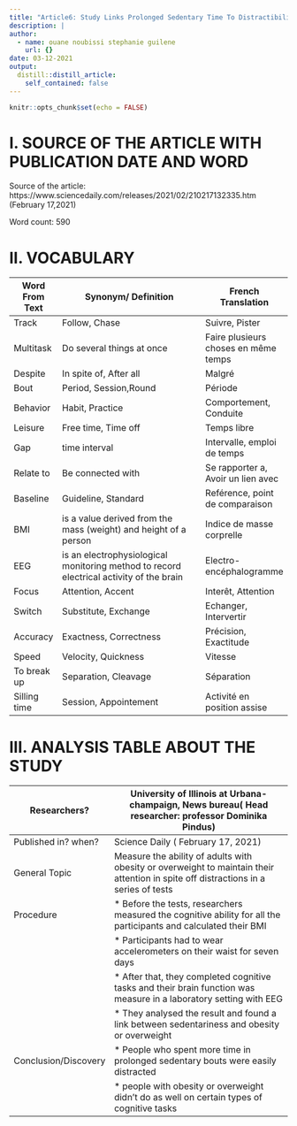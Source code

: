 ```yaml
---
title: "Article6: Study Links Prolonged Sedentary Time To Distractibility In Adult With Obesity, Overweight"
description: |
author:
  - name: ouane noubissi stephanie guilene
    url: {}
date: 03-12-2021
output:
  distill::distill_article:
    self_contained: false
---
```


```r
knitr::opts_chunk$set(echo = FALSE)
```
# I. SOURCE OF THE ARTICLE WITH PUBLICATION DATE AND WORD

Source of the article: https://www.sciencedaily.com/releases/2021/02/210217132335.htm (February 17,2021)

Word count: 590

# II. VOCABULARY

| Word From Text | Synonym/ Definition                                                                     | French Translation                   |
| -------------- | --------------------------------------------------------------------------------------- | ------------------------------------ |
| Track          | Follow, Chase                                                                           | Suivre, Pister                       |
| Multitask      | Do several things at once                                                               | Faire plusieurs choses en même temps |
| Despite        | In spite of, After all                                                                  | Malgré                               |
| Bout           | Period, Session,Round                                                                   | Période                              |
| Behavior       | Habit, Practice                                                                         | Comportement, Conduite               |
| Leisure        | Free time, Time off                                                                     | Temps libre                          |
| Gap            | time interval                                                                           | Intervalle, emploi de temps          |
| Relate to      | Be connected with                                                                       | Se rapporter a, Avoir un lien avec   |
| Baseline       | Guideline, Standard                                                                     | Reférence, point de comparaison      |
| BMI            | is a value derived from the mass (weight) and height of a person                        | Indice de masse corprelle            |
| EEG            | is an electrophysiological monitoring method to record electrical activity of the brain | Electro-encéphalogramme              |
| Focus          | Attention, Accent                                                                       | Interêt, Attention                   |
| Switch         | Substitute, Exchange                                                                    | Echanger, Intervertir                |
| Accuracy       | Exactness, Correctness                                                                  | Précision, Exactitude                |
| Speed          | Velocity, Quickness                                                                     | Vitesse                              |
| To break up    | Separation, Cleavage                                                                    | Séparation                           |
| Silling time   | Session, Appointement                                                                   | Activité en position assise          |

# III. ANALYSIS TABLE ABOUT THE STUDY

| Researchers?         | University of Illinois at Urbana-champaign, News bureau( Head researcher: professor Dominika Pindus)                                |
| -------------------- | ----------------------------------------------------------------------------------------------------------------------------------- |
| Published in? when?  |  Science Daily ( February 17, 2021)                                                                                                 |
| General Topic        | Measure the ability of adults with obesity or overweight to maintain their attention in spite off distractions in a series of tests |
| Procedure            | * Before the tests, researchers measured the cognitive ability for all the participants and calculated their BMI                    |
|                      | * Participants had to wear accelerometers on their waist for seven days                                                             |
|                      | * After that, they completed cognitive tasks and their brain function was measure in a laboratory setting with EEG                  |
|                      | * They analysed the result and found a link between sedentariness and obesity or overweight                                        |
| Conclusion/Discovery | * People who spent more time in prolonged sedentary bouts were easily distracted                                                    |
|                      | * people with obesity or overweight didn't do as well on certain types of cognitive tasks                                           |
